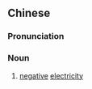 {{also|阴电}}
==Chinese==
{{zh-forms|s=阴电}}

===Pronunciation===
{{zh-pron
|m=yīndiàn
|c=jam1 din6
|mn=qz,xm,zz:im-tiān
|cat=n
}}

===Noun===
{{zh-noun}}

# [[negative]] [[electricity]]